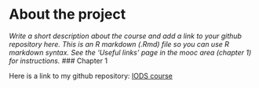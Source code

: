 
# About the project

*Write a short description about the course and add a link to your github repository here. This is an R markdown (.Rmd) file so you can use R markdown syntax. See the 'Useful links' page in the mooc area (chapter 1) for instructions.*
### Chapter 1


Here is a link to my github repository: [IODS course](https://github.com/vege123/IODS-project)

